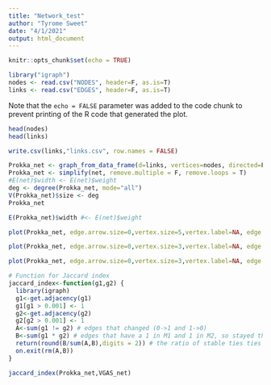 ```yaml
---
title: "Network_test"
author: "Tyrome Sweet"
date: "4/1/2021"
output: html_document
---
```


```r
knitr::opts_chunk$set(echo = TRUE)
```

```r
library("igraph")
nodes <- read.csv("NODES", header=F, as.is=T)
links <- read.csv("EDGES", header=F, as.is=T)
```

Note that the `echo = FALSE` parameter was added to the code chunk to prevent printing of the R code that generated the plot.
```r
head(nodes)
head(links)
```

```r
write.csv(links,"links.csv", row.names = FALSE)
```

```r
Prokka_net <- graph_from_data_frame(d=links, vertices=nodes, directed=F)
Prokka_net <- simplify(net, remove.multiple = F, remove.loops = T)
#E(net)$width <- E(net)$weight
deg <- degree(Prokka_net, mode="all")
V(Prokka_net)$size <- deg
Prokka_net
```
```r
E(Prokka_net)$width #<- E(net)$weight
```
```r
plot(Prokka_net, edge.arrow.size=0,vertex.size=5,vertex.label=NA, edge.color="blue", layout=layout_with_gem)
```
```r
plot(Prokka_net, edge.arrow.size=0,vertex.size=3,vertex.label=NA, edge.color="blue", layout=layout_with_gem)
```
```r
plot(Prokka_net, edge.arrow.size=0,vertex.size=3,vertex.label=NA, edge.color="blue", layout=layout_with_mds)
```

```r
# Function for Jaccard index
jaccard_index<-function(g1,g2) {
  library(igraph)
  g1<-get.adjacency(g1)
  g1[g1 > 0.001] <- 1
  g2<-get.adjacency(g2)
  g2[g2 > 0.001] <- 1
  A<-sum(g1 != g2) # edges that changed (0->1 and 1->0)
  B<-sum(g1 * g2) # edges that have a 1 in M1 and 1 in M2, so stayed the same (1->1)
  return(round(B/sum(A,B),digits = 2)) # the ratio of stable ties ties (B), compared to all ties who change (A) + stable ties (B)
  on.exit(rm(A,B))
}
```

```r
jaccard_index(Prokka_net,VGAS_net)
```
